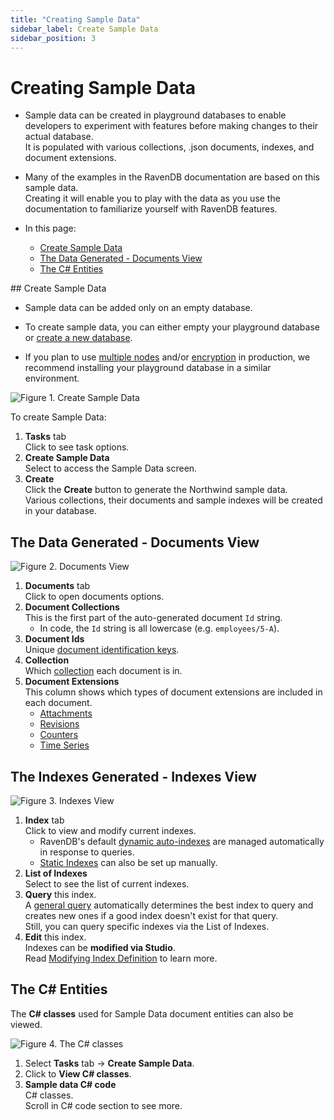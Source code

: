 ```yaml
---
title: "Creating Sample Data"
sidebar_label: Create Sample Data
sidebar_position: 3
---
```



# Creating Sample Data


<Admonition type="note" title="Note">

* Sample data can be created in playground databases to enable developers to experiment with features before making changes to their actual database.  
  It is populated with various collections, .json documents, indexes, and document extensions.  

* Many of the examples in the RavenDB documentation are based on this sample data.  
  Creating it will enable you to play with the data as you use the documentation to familiarize yourself with RavenDB features.  

* In this page:  
  * [Create Sample Data](../../../studio/database/tasks/create-sample-data#create-sample-data)  
  * [The Data Generated - Documents View](../../../studio/database/tasks/create-sample-data#the-data-generated---documents-view)  
  * [The C# Entities](../../../studio/database/tasks/create-sample-data#the-c#-entities)  
</Admonition>
## Create Sample Data

* Sample data can be added only on an empty database.  

* To create sample data, you can either empty your playground database or [create a new database](../../../studio/database/create-new-database/general-flow).  
 
* If you plan to use [multiple nodes](../../../studio/database/create-new-database/general-flow#3.-configure-replication) 
   and/or [encryption](../../../studio/database/create-new-database/encrypted) in production, 
   we recommend installing your playground database in a similar environment.  

![Figure 1. Create Sample Data](./assets/Create-Sample-Data.png)

 To create Sample Data:

  1. **Tasks** tab  
     Click to see task options.  
  2. **Create Sample Data**  
     Select to access the Sample Data screen.  
  3. **Create**  
     Click the **Create** button to generate the Northwind sample data.  
     Various collections, their documents and sample indexes will be created in your database.  



## The Data Generated - Documents View

![Figure 2. Documents View](./assets/Northwind-Documents-View.png)

1. **Documents** tab  
   Click to open documents options.  
2. **Document Collections**  
   This is the first part of the auto-generated document `Id` string.  
    * In code, the `Id` string is all lowercase (e.g. `employees/5-A`).
3. **Document Ids**  
   Unique [document identification keys](../../../client-api/document-identifiers/working-with-document-identifiers).
4. **Collection**  
   Which [collection](../../../studio/database/documents/documents-and-collections) each document is in.  
5. **Document Extensions**  
   This column shows which types of document extensions are included in each document.
    * [Attachments](../../../document-extensions/attachments/what-are-attachments)
    * [Revisions](../../../document-extensions/revisions/overview)
    * [Counters](../../../document-extensions/counters/overview)  
    * [Time Series](../../../document-extensions/timeseries/overview)  



## The Indexes Generated - Indexes View 
    
![Figure 3. Indexes View](./assets/Northwind-Indexes-View.png)

1. **Index** tab  
   Click to view and modify current indexes.  
   * RavenDB's default [dynamic auto-indexes](../../../studio/database/indexes/indexes-overview#index-types) are managed 
     automatically in response to queries.  
   * [Static Indexes](../../../indexes/creating-and-deploying) can also be set up manually.  
2. **List of Indexes**  
   Select to see the list of current indexes.  
3. **Query** this index.  
   A [general query](../../../studio/database/queries/query-view) automatically determines the best index to query and creates 
   new ones if a good index doesn't exist for that query.  
   Still, you can query specific indexes via the List of Indexes.  
4. **Edit** this index.  
   Indexes can be **modified via Studio**.  
   Read [Modifying Index Definition](../../../studio/database/indexes/indexes-overview#modifying-index-definition) to learn more.  

   




## The C# Entities

The **C# classes** used for Sample Data document entities can also be viewed.  


 ![Figure 4. The C# classes](./assets/View-CS-Classes.png)

  1. Select **Tasks** tab -&gt; **Create Sample Data**.  
  2. Click to **View C# classes**.  
  3. **Sample data C# code**  
     C# classes.  
     Scroll in C# code section to see more.  


